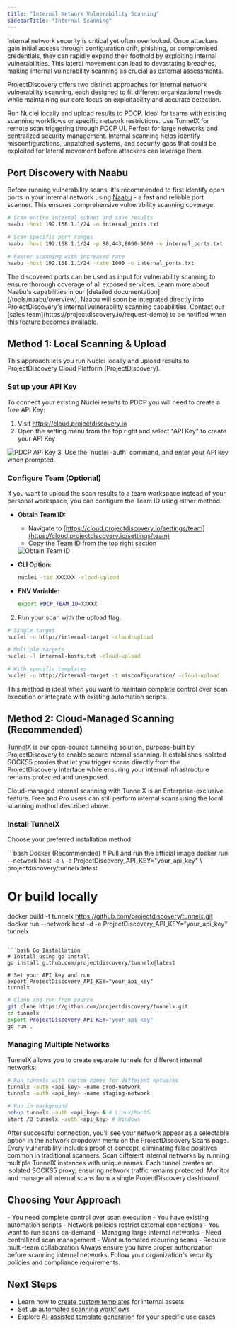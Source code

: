 ```yaml
---
title: "Internal Network Vulnerability Scanning"
sidebarTitle: "Internal Scanning"
---
```


Internal network security is critical yet often overlooked. Once attackers gain initial access through configuration drift, phishing, or compromised credentials, they can rapidly expand their foothold by exploiting internal vulnerabilities. This lateral movement can lead to devastating breaches, making internal vulnerability scanning as crucial as external assessments.

ProjectDiscovery offers two distinct approaches for internal network vulnerability scanning, each designed to fit different organizational needs while maintaining our core focus on exploitability and accurate detection.

<CardGroup cols={2}>
  <Card title="Local Scanning & Upload" icon="upload">
    Run Nuclei locally and upload results to PDCP. Ideal for teams with existing scanning workflows or specific network restrictions.
  </Card>
  <Card title="Cloud-Managed Scanning" icon="cloud" color="blue">
    Use TunnelX for remote scan triggering through PDCP UI. Perfect for large networks and centralized security management.
  </Card>
</CardGroup>

<Note>
Internal scanning helps identify misconfigurations, unpatched systems, and security gaps that could be exploited for lateral movement before attackers can leverage them.
</Note>

## Port Discovery with Naabu

Before running vulnerability scans, it's recommended to first identify open ports in your internal network using [Naabu](https://github.com/projectdiscovery/naabu) - a fast and reliable port scanner. This ensures comprehensive vulnerability scanning coverage.

```bash
# Scan entire internal subnet and save results
naabu -host 192.168.1.1/24 -o internal_ports.txt

# Scan specific port ranges
naabu -host 192.168.1.1/24 -p 80,443,8000-9000 -o internal_ports.txt

# Faster scanning with increased rate
naabu -host 192.168.1.1/24 -rate 1000 -o internal_ports.txt
```

<Note>
The discovered ports can be used as input for vulnerability scanning to ensure thorough coverage of all exposed services. Learn more about Naabu's capabilities in our [detailed documentation](/tools/naabu/overview).
</Note>

<Info>
Naabu will soon be integrated directly into ProjectDiscovery's internal vulnerability scanning capabilities. Contact our [sales team](https://projectdiscovery.io/request-demo) to be notified when this feature becomes available.
</Info>

## Method 1: Local Scanning & Upload

This approach lets you run Nuclei locally and upload results to ProjectDiscovery Cloud Platform (ProjectDiscovery).

### Set up your API Key

To connect your existing Nuclei results to PDCP you will need to create a free API Key:

1. Visit https://cloud.projectdiscovery.io 
2. Open the setting menu from the top right and select "API Key" to create your API Key
<img class="block" src="/images/pdcp-api-key.png" alt="PDCP API Key" />
3. Use the `nuclei -auth` command, and enter your API key when prompted.

### Configure Team (Optional)

If you want to upload the scan results to a team workspace instead of your personal workspace, you can configure the Team ID using either method:

- **Obtain Team ID:**
  - Navigate to [https://cloud.projectdiscovery.io/settings/team](https://cloud.projectdiscovery.io/settings/team)
  - Copy the Team ID from the top right section
  <img class="block" src="/images/platform/obtain-team-id.png" alt="Obtain Team ID" />

- **CLI Option:**
  ```bash
  nuclei -tid XXXXXX -cloud-upload
  ```

- **ENV Variable:**
  ```bash
  export PDCP_TEAM_ID=XXXXX
  ```

2. Run your scan with the upload flag:
```bash
# Single target
nuclei -u http://internal-target -cloud-upload

# Multiple targets
nuclei -l internal-hosts.txt -cloud-upload

# With specific templates
nuclei -u http://internal-target -t misconfiguration/ -cloud-upload
```

<Note>
This method is ideal when you want to maintain complete control over scan execution or integrate with existing automation scripts.
</Note>

## Method 2: Cloud-Managed Scanning (Recommended)

[TunnelX](https://github.com/projectdiscovery/tunnelx) is our open-source tunneling solution, purpose-built by ProjectDiscovery to enable secure internal scanning. It establishes isolated SOCKS5 proxies that let you trigger scans directly from the ProjectDiscovery interface while ensuring your internal infrastructure remains protected and unexposed.

<Note>
Cloud-managed internal scanning with TunnelX is an Enterprise-exclusive feature. Free and Pro users can still perform internal scans using the local scanning method described above.
</Note>

### Install TunnelX

Choose your preferred installation method:

<CodeGroup>
```bash Docker (Recommended)
# Pull and run the official image
docker run --network host -d \
  -e ProjectDiscovery_API_KEY="your_api_key" \
  projectdiscovery/tunnelx:latest

# Or build locally
docker build -t tunnelx https://github.com/projectdiscovery/tunnelx.git
docker run --network host -d -e ProjectDiscovery_API_KEY="your_api_key" tunnelx
```

```bash Go Installation
# Install using go install
go install github.com/projectdiscovery/tunnelx@latest

# Set your API key and run
export ProjectDiscovery_API_KEY="your_api_key"
tunnelx
```

```bash Source
# Clone and run from source
git clone https://github.com/projectdiscovery/tunnelx.git
cd tunnelx
export ProjectDiscovery_API_KEY="your_api_key"
go run .
```
</CodeGroup>

### Managing Multiple Networks

TunnelX allows you to create separate tunnels for different internal networks:

```bash
# Run tunnels with custom names for different networks
tunnelx -auth <api_key> -name prod-network
tunnelx -auth <api_key> -name staging-network

# Run in background
nohup tunnelx -auth <api_key> & # Linux/MacOS
start /B tunnelx -auth <api_key> # Windows
```

<Note>
After successful connection, you'll see your network appear as a selectable option in the network dropdown menu on the ProjectDiscovery Scans page.
</Note>

<CardGroup cols={2}>
  <Card title="Exploitability Focus" icon="bullseye">
    Every vulnerability includes proof of concept, eliminating false positives common in traditional scanners.
  </Card>
  <Card title="Multiple Networks" icon="network-wired">
    Scan different internal networks by running multiple TunnelX instances with unique names.
  </Card>
  <Card title="Secure Isolation" icon="lock">
    Each tunnel creates an isolated SOCKS5 proxy, ensuring network traffic remains protected.
  </Card>
  <Card title="Centralized Management" icon="gauge">
    Monitor and manage all internal scans from a single ProjectDiscovery dashboard.
  </Card>
</CardGroup>

## Choosing Your Approach

<CardGroup cols={2}>
  <Card title="Use Local Scanning When:" icon="list-check">
    - You need complete control over scan execution
    - You have existing automation scripts
    - Network policies restrict external connections
    - You want to run scans on-demand
  </Card>
  <Card title="Use Cloud-Managed When:" icon="list-check">
    - Managing large internal networks
    - Need centralized scan management
    - Want automated recurring scans
    - Require multi-team collaboration
  </Card>
</CardGroup>

<Warning>
Always ensure you have proper authorization before scanning internal networks. Follow your organization's security policies and compliance requirements.
</Warning>

## Next Steps

- Learn how to [create custom templates](/cloud/editor/introduction) for internal assets
- Set up [automated scanning workflows](/cloud/automation/introduction)
- Explore [AI-assisted template generation](/cloud/editor/ai) for your specific use cases